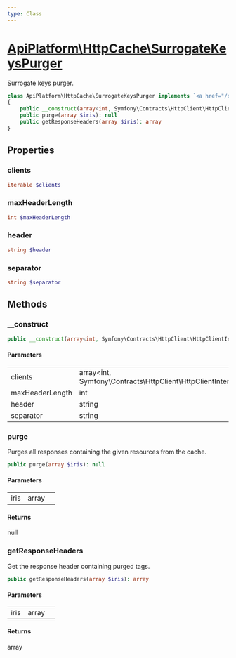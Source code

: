 ```yaml
---
type: Class
---
```


# [ApiPlatform\HttpCache\SurrogateKeysPurger](/docs/vmain/reference/HttpCache/SurrogateKeysPurger)

Surrogate keys purger.


```php
class ApiPlatform\HttpCache\SurrogateKeysPurger implements `<a href="/docs/vmain/reference/HttpCache/PurgerInterface">ApiPlatform\HttpCache\PurgerInterface</a>`
{
    public __construct(array<int, Symfony\Contracts\HttpClient\HttpClientInterface> $clients, int $maxHeaderLength, string $header, string $separator)
    public purge(array $iris): null
    public getResponseHeaders(array $iris): array
}
```
## Properties
### clients

```php
iterable $clients
```



### maxHeaderLength

```php
int $maxHeaderLength
```



### header

```php
string $header
```



### separator

```php
string $separator
```



## Methods

### __construct



```php
public __construct(array<int, Symfony\Contracts\HttpClient\HttpClientInterface> $clients, int $maxHeaderLength, string $header, string $separator)
```

#### Parameters

<table><tbody>
<tr><td>clients</td><td>array&lt;int, Symfony\Contracts\HttpClient\HttpClientInterface&gt;</td><td></td></tr><tr><td>maxHeaderLength</td><td>int</td><td></td></tr><tr><td>header</td><td>string</td><td></td></tr><tr><td>separator</td><td>string</td><td></td></tr>
</tbody>
</table>

### purge

Purges all responses containing the given resources from the cache.

```php
public purge(array $iris): null
```

#### Parameters

<table><tbody>
<tr><td>iris</td><td>array</td><td></td></tr>
</tbody>
</table>

#### Returns

null

### getResponseHeaders

Get the response header containing purged tags.

```php
public getResponseHeaders(array $iris): array
```

#### Parameters

<table><tbody>
<tr><td>iris</td><td>array</td><td></td></tr>
</tbody>
</table>

#### Returns

array
